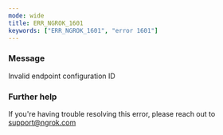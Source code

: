 ```yaml
---
mode: wide
title: ERR_NGROK_1601
keywords: ["ERR_NGROK_1601", "error 1601"]
---
```


### Message

Invalid endpoint configuration ID

### Further help

If you're having trouble resolving this error, please reach out to [support@ngrok.com](mailto:support@ngrok.com?subject=Help%20with%20ERR_NGROK_1601)
